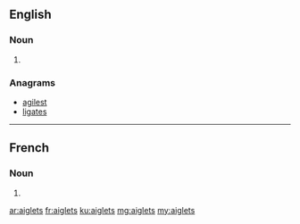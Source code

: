 ==English==

===Noun===
{{head|en|plural}}

# {{plural of|aiglet|lang=en}}

===Anagrams===
* [[agilest#English|agilest]]
* [[ligates#English|ligates]]

----

==French==

===Noun===
{{head|fr|plural}}

# {{plural of|lang=fr|aiglet}}

[[ar:aiglets]]
[[fr:aiglets]]
[[ku:aiglets]]
[[mg:aiglets]]
[[my:aiglets]]
